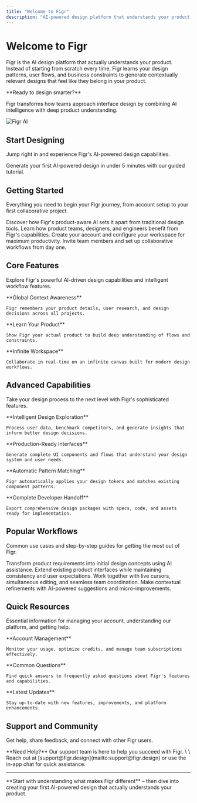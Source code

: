 ```yaml
---
title: "Welcome to Figr"
description: "AI-powered design platform that understands your product and generates production-ready interfaces with intelligent context awareness."
---
```


# Welcome to Figr

Figr is the AI design platform that actually understands your product. Instead of starting from scratch every time, Figr learns your design patterns, user flows, and business constraints to generate contextually relevant designs that feel like they belong in your product.

<success>
  **Ready to design smarter?**

  Figr transforms how teams approach interface design by combining AI intelligence with deep product understanding.
</success>

![Figr AI](/images/FigrAIhero.png)

## Start Designing

Jump right in and experience Figr's AI-powered design capabilities.

<Card title="Create Your First Design" icon="paintbrush" horizontal href="/getting-started/tutorial/first-design-5-minutes">
  Generate your first AI-powered design in under 5 minutes with our guided tutorial.
</Card>

## Getting Started

Everything you need to begin your Figr journey, from account setup to your first collaborative project.

<CardGroup cols={2}>
  <Card title="What Makes Figr Different" icon="sparkles" href="/getting-started/welcome/what-makes-figr-different">
    Discover how Figr's product-aware AI sets it apart from traditional design tools.
  </Card>
  <Card title="Who Should Use Figr" icon="users" href="/getting-started/welcome/who-should-use-figr">
    Learn how product teams, designers, and engineers benefit from Figr's capabilities.
  </Card>
  <Card title="Account Setup" icon="user-plus" href="/getting-started/setup/creating-your-account">
    Create your account and configure your workspace for maximum productivity.
  </Card>
  <Card title="Team Collaboration" icon="users-gear" href="/getting-started/setup/team-invitations">
    Invite team members and set up collaborative workflows from day one.
  </Card>
</CardGroup>

## Core Features

Explore Figr's powerful AI-driven design capabilities and intelligent workflow features.

<CardGroup cols={3}>
  <Card title="Memory System" icon="brain" href="/designing/memory/how-global-memory-works">
    **Global Context Awareness**

    Figr remembers your product details, user research, and design decisions across all projects.
  </Card>
  <Card title="Screen Sharing" icon="screen-users" href="/designing/input/screen-sharing">
    **Learn Your Product**

    Show Figr your actual product to build deep understanding of flows and constraints.
  </Card>
  <Card title="Canvas Collaboration" icon="canvas" href="/designing/canvas/infinite-workspace">
    **Infinite Workspace**

    Collaborate in real-time on an infinite canvas built for modern design workflows.
  </Card>
</CardGroup>

## Advanced Capabilities

Take your design process to the next level with Figr's sophisticated features.

<CardGroup cols={2}>
  <Card title="AI Ideation Tools" icon="lightbulb" href="/designing/ideation/process-user-data">
    **Intelligent Design Exploration**

    Process user data, benchmark competitors, and generate insights that inform better design decisions.
  </Card>
  <Card title="Interface Generation" icon="window" href="/designing/interface/creating-new-ui">
    **Production-Ready Interfaces**

    Generate complete UI components and flows that understand your design system and user needs.
  </Card>
  <Card title="Design System Integration" icon="components" href="/designing/design-system/setting-tokens">
    **Automatic Pattern Matching**

    Figr automatically applies your design tokens and matches existing component patterns.
  </Card>
  <Card title="Ship-Ready Exports" icon="rocket" href="/designing/export/ship-ready-designs">
    **Complete Developer Handoff**

    Export comprehensive design packages with specs, code, and assets ready for implementation.
  </Card>
</CardGroup>

## Popular Workflows

Common use cases and step-by-step guides for getting the most out of Figr.

<CardGroup cols={2}>
  <Card title="PRD to Design" icon="file-arrow-right" href="/getting-started/tutorial/prd-to-designing">
    Transform product requirements into initial design concepts using AI assistance.
  </Card>
  <Card title="Building on Existing Products" icon="building" href="/designing/interface/building-on-existing">
    Extend existing product interfaces while maintaining consistency and user expectations.
  </Card>
  <Card title="Real-Time Collaboration" icon="users-cog" href="/designing/collaboration/co-editing-live">
    Work together with live cursors, simultaneous editing, and seamless team coordination.
  </Card>
  <Card title="Precise Design Edits" icon="sliders" href="/designing/edits/click-to-refine">
    Make contextual refinements with AI-powered suggestions and micro-improvements.
  </Card>
</CardGroup>

## Quick Resources

Essential information for managing your account, understanding our platform, and getting help.

<CardGroup cols={3}>
  <Card title="Credits & Usage" icon="credit-card" href="/account/credits-usage">
    **Account Management**

    Monitor your usage, optimize credits, and manage team subscriptions effectively.
  </Card>
  <Card title="FAQs" icon="question-circle" href="/faqs">
    **Common Questions**

    Find quick answers to frequently asked questions about Figr's features and capabilities.
  </Card>
  <Card title="What's New" icon="sparkles" href="/changelog">
    **Latest Updates**

    Stay up-to-date with new features, improvements, and platform enhancements.
  </Card>
</CardGroup>

## Support and Community

Get help, share feedback, and connect with other Figr users.

<info>
  **Need Help?** Our support team is here to help you succeed with Figr. \
  \
  Reach out at [support@figr.design](mailto:support@figr.design) or use the in-app chat for quick assistance.
</info>

---

<Card title="Ready to revolutionize your design process?" icon="rocket" href="/getting-started/welcome/what-makes-figr-different">
  **Start with understanding what makes Figr different** – then dive into creating your first AI-powered design that actually understands your product.
</Card>
